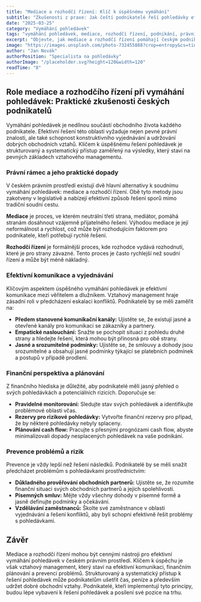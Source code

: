 ```yaml
---
title: "Mediace a rozhodčí řízení: Klíč k úspěšnému vymáhání"
subtitle: "Zkušenosti z praxe: Jak čeští podnikatelé řeší pohledávky efektivně"
date: "2025-03-25"
category: "Vymáhání pohledávek"
tags: "vymáhání pohledávek, mediace, rozhodčí řízení, podnikání, právní poradenství, Česká republika"
excerpt: "Objevte, jak mediace a rozhodčí řízení pomáhají českým podnikatelům ve vymáhání pohledávek."
image: "https://images.unsplash.com/photo-732455888?crop=entropy&cs=tinysrgb&fit=max&fm=jpg&ixid=M3w3MjA5MjJ8MHwxfHJhbmRvbXx8fHx8fHx8fDE3NDI4ODcwNjV8&ixlib=rb-4.0.3&q=80&w=1080"
author: "Jan Novák"
authorPosition: "Specialista na pohledávky"
authorImage: "/placeholder.svg?height=120&width=120"
readTime: "8"
---
```


## Role mediace a rozhodčího řízení při vymáhání pohledávek: Praktické zkušenosti českých podnikatelů

Vymáhání pohledávek je nedílnou součástí obchodního života každého podnikatele. Efektivní řešení této oblasti vyžaduje nejen pevné právní znalosti, ale také schopnost konstruktivního vyjednávání a udržování dobrých obchodních vztahů. Klíčem k úspěšnému řešení pohledávek je strukturovaný a systematický přístup zaměřený na výsledky, který staví na pevných základech vztahového managementu.

### Právní rámec a jeho praktické dopady

V českém právním prostředí existují dvě hlavní alternativy k soudnímu vymáhání pohledávek: mediace a rozhodčí řízení. Obě tyto metody jsou zakotveny v legislativě a nabízejí efektivní způsob řešení sporů mimo tradiční soudní cestu.

**Mediace** je proces, ve kterém neutrální třetí strana, mediátor, pomáhá stranám dosáhnout vzájemně přijatelného řešení. Výhodou mediace je její neformálnost a rychlost, což může být rozhodujícím faktorem pro podnikatele, kteří potřebují rychlé řešení.

**Rozhodčí řízení** je formálnější proces, kde rozhodce vydává rozhodnutí, které je pro strany závazné. Tento proces je často rychlejší než soudní řízení a může být méně nákladný.

### Efektivní komunikace a vyjednávání

Klíčovým aspektem úspěšného vymáhání pohledávek je efektivní komunikace mezi věřitelem a dlužníkem. Vztahový management hraje zásadní roli v předcházení eskalaci konfliktů. Podnikatelé by se měli zaměřit na:

- **Předem stanovené komunikační kanály:** Ujistěte se, že existují jasné a otevřené kanály pro komunikaci se zákazníky a partnery.
- **Empatické naslouchání:** Snažte se pochopit situaci z pohledu druhé strany a hledejte řešení, která mohou být přínosná pro obě strany.
- **Jasné a srozumitelné podmínky:** Ujistěte se, že smlouvy a dohody jsou srozumitelné a obsahují jasné podmínky týkající se platebních podmínek a postupů v případě prodlení.

### Finanční perspektiva a plánování

Z finančního hlediska je důležité, aby podnikatelé měli jasný přehled o svých pohledávkách a potenciálních rizicích. Doporučuje se:

- **Pravidelné monitorování:** Sledujte stav svých pohledávek a identifikujte problémové oblasti včas.
- **Rezervy pro rizikové pohledávky:** Vytvořte finanční rezervy pro případ, že by některé pohledávky nebyly splaceny.
- **Plánování cash flow:** Pracujte s přesnými prognózami cash flow, abyste minimalizovali dopady nesplacených pohledávek na vaše podnikání.

### Prevence problémů a rizik

Prevence je vždy lepší než řešení následků. Podnikatelé by se měli snažit předcházet problémům s pohledávkami prostřednictvím:

- **Důkladného prověřování obchodních partnerů:** Ujistěte se, že rozumíte finanční situaci svých obchodních partnerů a jejich spolehlivosti.
- **Písemných smluv:** Mějte vždy všechny dohody v písemné formě a jasně definujte podmínky a očekávání.
- **Vzdělávání zaměstnanců:** Školte své zaměstnance v oblasti vyjednávání a řešení konfliktů, aby byli schopni efektivně řešit problémy s pohledávkami.

## Závěr

Mediace a rozhodčí řízení mohou být cennými nástroji pro efektivní vymáhání pohledávek v českém právním prostředí. Klíčem k úspěchu je však vztahový management, který staví na efektivní komunikaci, finančním plánování a prevenci problémů. Strukturovaný a systematický přístup k řešení pohledávek může podnikatelům ušetřit čas, peníze a především udržet dobré obchodní vztahy. Podnikatelé, kteří implementují tyto principy, budou lépe vybaveni k řešení pohledávek a posílení své pozice na trhu.